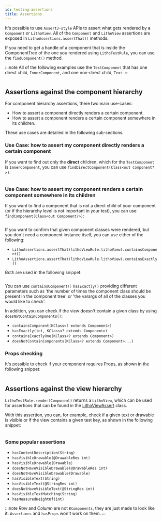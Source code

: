 ```yaml
---
id: testing-assertions
title: Assertions
---
```



It's possible to use `AssertJ-style` APIs to assert what gets rendered by a `Component` or `LithoView`. All of the `Component` and `LithoView` assertions are exposed in `LithoAssertions.assertThat()` methods.

If you need to get a handle of a component that is inside the ComponentTree of the one you rendered using `LithoTestRule`, you can use the `findComponent()` method.

:::note
All of the following examples use the `TestComponent` that has one direct child, `InnerComponent`, and one non-direct child, `Text`.
:::

```kotlin file=litho-core/src/test/kotlin/com/facebook/litho/examples/LithoTestRuleExampleTest.kt start=test_component_start end=test_component_end
```

## Assertions against the component hierarchy

For component hierarchy assertions, there two main use-cases:

* How to assert a component directly renders a certain component.
* How to assert a component renders a certain component somewhere in its children.

These use cases are detailed in the following sub-sections.

### Use Case: how to assert my component directly renders a certain component

If you want to find out only the **direct** children, which for the `TestComponent` is `InnerComponent`, you can use `findDirectComponent(Class<out Component?>)`:

```kotlin file=litho-core/src/test/kotlin/com/facebook/litho/examples/LithoTestRuleExampleTest.kt start=find_direct_component_start end=find_direct_component_end
```

### Use Case: how to assert my component renders a certain component somewhere in its children

If you want to find a component that is not a direct child of your component (or if the hierarchy level is not important in your test), you can use `findComponent(Class<out Component?>)`:

```kotlin file=litho-core/src/test/kotlin/com/facebook/litho/examples/LithoTestRuleExampleTest.kt start=find_non_direct_component_start end=find_non_direct_component_end
```

If you want to confirm that given component classes were rendered, but you don't need a component instance itself, you can use either of the following:

* `LithoAssertions.assertThat(lithoViewRule.lithoView).containsComponent()`
* `LithoAssertions.assertThat(lithoViewRule.lithoView).containsExactly()`

Both are used in the following snippet:

```kotlin file=litho-core/src/test/kotlin/com/facebook/litho/examples/LithoTestRuleExampleTest.kt start=contains_components_start end=contains_components_end
```

You can use `containsComponent()` `hasExactly()` providing different parameters such as 'the number of times the component class should be present in the component tree' or 'the varargs of all of the classes you would like to check'.

In addition, you can check if the view doesn't contain a given class by using `doesNotContainComponents()`:

* `containsComponent(KClass<? extends Component>)`
* `hasExactly(int, KClass<? extends Component>)`
* `containsExactlyOne(KClass<? extends Component>)`
* `doesNotContainComponents(KClass<? extends Component>...)`

### Props checking

It's possible to check if your component requires Props, as shown in the following snippet:

```kotlin file=litho-core/src/test/kotlin/com/facebook/litho/examples/LithoTestRuleExampleTest.kt start=has_props_start end=has_props_end
```

## Assertions against the view hierarchy

`LithoTestRule.render(Component)` returns a `LithoView`, which can be used for assertions that can be found in the [LithoViewAssert](pathname:///javadoc/com/facebook/litho/testing/assertj/LithoViewAssert.html) class.

With this assertion, you can, for example, check if a given text or drawable is visible or if the view contains a given test key, as shown in the following snippet:

```kotlin file=litho-core/src/test/kotlin/com/facebook/litho/examples/LithoTestRuleExampleTest.kt start=lithoview_assertion_start end=lithoview_assertion_end
```

### Some popular assertions

* `hasContentDescription(String)`
* `hasVisibleDrawable(@DrawableRes int)`
* `hasVisibleDrawable(Drawable)`
* `doesNotHaveVisibleDrawable(@DrawableRes int)`
* `doesNotHaveVisibleDrawable(Drawable)`
* `hasVisibleText(String)`
* `hasVisibleText(@StringRes int)`
* `doesNotHaveVisibleText(@StringRes int)`
* `hasVisibleTextMatching(String)`
* `hasMeasuredHeightOf(int)`

:::note
*Row* and *Column* are not `KComponents`, they are just made to look like it.
`Assertions` and `hasProps` won't work on them.
:::
